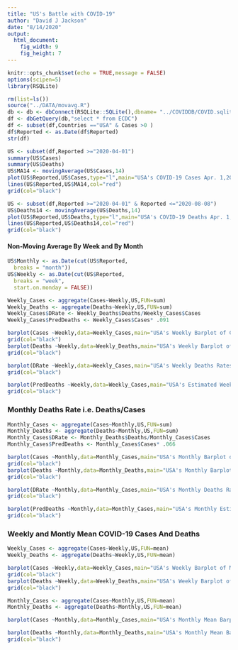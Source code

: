 ```yaml
---
title: "US's Battle with COVID-19"
author: "David J Jackson"
date: "8/14/2020"
output: 
  html_document: 
    fig_width: 9
    fig_height: 7
---
```


```r
knitr::opts_chunk$set(echo = TRUE,message = FALSE)
options(scipen=5)
library(RSQLite)
```
```r
rm(list=ls())
source("../DATA/movavg.R")
db <- db <- dbConnect(RSQLite::SQLite(),dbname= "../COVIDDB/COVID.sqlite3")
df <- dbGetQuery(db,"select * from ECDC")
df <- subset(df,Countries =="USA" & Cases >0 )
df$Reported <- as.Date(df$Reported)
str(df)

```
```r
US <- subset(df,Reported >="2020-04-01")
summary(US$Cases)
summary(US$Deaths)
US$MA14 <- movingAverage(US$Cases,14)
plot(US$Reported,US$Cases,type="l",main="USA's COVID-19 Cases Apr. 1,2020 - Aug. 14, 2020")
lines(US$Reported,US$MA14,col="red")
grid(col="black")
```
```r
US <- subset(df,Reported >="2020-04-01" & Reported <="2020-08-08")
US$Deaths14 <- movingAverage(US$Deaths,14)
plot(US$Reported,US$Deaths,type="l",main="USA's COVID-19 Deaths Apr. 1,2020 - Aug. 12, 2020")
lines(US$Reported,US$Deaths14,col="red")
grid(col="black")
```

#### Non-Moving Average By Week and By Month

```r
US$Monthly <- as.Date(cut(US$Reported,
  breaks = "month"))
US$Weekly <- as.Date(cut(US$Reported,
  breaks = "week",
  start.on.monday = FALSE))

```
```r
Weekly_Cases <- aggregate(Cases~Weekly,US,FUN=sum)
Weekly_Deaths <- aggregate(Deaths~Weekly,US,FUN=sum)
Weekly_Cases$DRate <- Weekly_Deaths$Deaths/Weekly_Cases$Cases
Weekly_Cases$PredDeaths <- Weekly_Cases$Cases* .091

```
```r
barplot(Cases ~Weekly,data=Weekly_Cases,main="USA's Weekly Barplot of Cases")
grid(col="black")
barplot(Deaths ~Weekly,data=Weekly_Deaths,main="USA's Weekly Barplot of Deaths")
grid(col="black")

barplot(DRate ~Weekly,data=Weekly_Cases,main="USA's Weekly Deaths Rates \n (max death rate = 9% week of Apr.4, 2020) ")
grid(col="black")

barplot(PredDeaths ~Weekly,data=Weekly_Cases,main="USA's Estimated Weekly Deaths \n (predicted deaths = max date rate * deaths)")
grid(col="black")
```

###  Monthly Deaths Rate i.e. Deaths/Cases

```r

Monthly_Cases <- aggregate(Cases~Monthly,US,FUN=sum)
Monthly_Deaths <- aggregate(Deaths~Monthly,US,FUN=sum)
Monthly_Cases$DRate <- Monthly_Deaths$Deaths/Monthly_Cases$Cases
Monthly_Cases$PredDeaths <- Monthly_Cases$Cases* .066

```
```r
barplot(Cases ~Monthly,data=Monthly_Cases,main="USA's Monthly Barplot of Total Cases")
grid(col="black")
barplot(Deaths ~Monthly,data=Monthly_Deaths,main="USA's Monthly Barplot of Total Deaths")
grid(col="black")

barplot(DRate ~Monthly,data=Monthly_Cases,main="USA's Monthly Deaths Rates  ")
grid(col="black")

barplot(PredDeaths ~Monthly,data=Monthly_Cases,main="USA's Monthly Estimated Deaths")
grid(col="black")
```

### Weekly and Montly Mean COVID-19 Cases And Deaths

```r
Weekly_Cases <- aggregate(Cases~Weekly,US,FUN=mean)
Weekly_Deaths <- aggregate(Deaths~Weekly,US,FUN=mean)
```
```r
barplot(Cases ~Weekly,data=Weekly_Cases,main="USA's Weekly Barplot of Mean Cases")
grid(col="black")
barplot(Deaths ~Weekly,data=Weekly_Deaths,main="USA's Weekly Barplot of Mean Deaths")
grid(col="black")
```
```r
Monthly_Cases <- aggregate(Cases~Monthly,US,FUN=mean)
Monthly_Deaths <- aggregate(Deaths~Monthly,US,FUN=mean)
```
```r
barplot(Cases ~Monthly,data=Monthly_Cases,main="USA's Monthly Mean Barplot of Cases")

barplot(Deaths ~Monthly,data=Monthly_Deaths,main="USA's Monthly Mean Barplot of Deaths")
grid(col="black")
```

